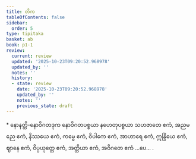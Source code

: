 ```yaml
---
title: တိက
tableOfContents: false
sidebar:
  order: 5
type: tipitaka
basket: ab
book: p1-1
review:
  current: review
  updated: '2025-10-23T09:20:52.968978'
  updated_by: ''
  notes: ''
  history:
  - state: review
    date: '2025-10-23T09:20:52.968978'
    updated_by: ''
    notes: ''
    previous_state: draft
---
```



<ReviewStatus review={frontmatter.review} showDetails={true} />

<HypothesisAnnotation frontmatter={frontmatter} />

<DynamicBreadcrumb />

<Paragraph type="center" book="p1-1">
* နောနတ္ထိ-နောဝိဂတဒုက
</Paragraph>


<Paragraph number="396" book="p1-1">
နောဝိဂတပစ္စယာ နဟေတုပစ္စယာ သဟဇာတေ ဧကံ, အညမညေ ဧကံ, နိဿယေ ဧကံ, ကမ္မေ ဧကံ, ဝိပါကေ ဧကံ, အာဟာရေ ဧကံ, ဣန္ဒြိယေ ဧကံ, ဈာနေ ဧကံ, ဝိပ္ပယုတ္တေ ဧကံ, အတ္ထိယာ ဧကံ, အဝိဂတေ ဧကံ …ပေ… .
</Paragraph>